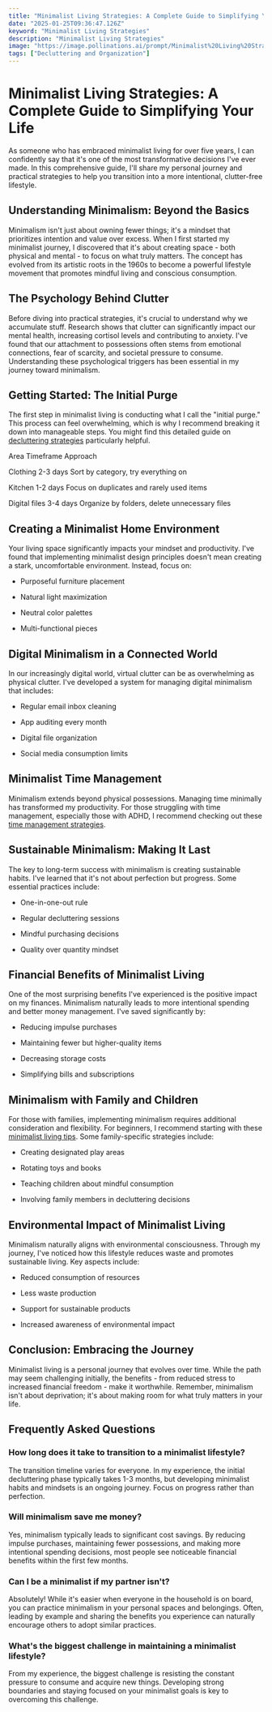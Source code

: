 ```yaml
---
title: "Minimalist Living Strategies: A Complete Guide to Simplifying Your Life"
date: "2025-01-25T09:36:47.126Z"
keyword: "Minimalist Living Strategies"
description: "Minimalist Living Strategies"
image: "https://image.pollinations.ai/prompt/Minimalist%20Living%20Strategies%2C%20realistic%20photo%2C%20high%20quality%2C%204k?width=1024&height=1024&nologo=true"
tags: ["Decluttering and Organization"]
---
```



# Minimalist Living Strategies: A Complete Guide to Simplifying Your Life


As someone who has embraced minimalist living for over five years, I can confidently say that it's one of the most transformative decisions I've ever made. In this comprehensive guide, I'll share my personal journey and practical strategies to help you transition into a more intentional, clutter-free lifestyle.



## Understanding Minimalism: Beyond the Basics

Minimalism isn't just about owning fewer things; it's a mindset that prioritizes intention and value over excess. When I first started my minimalist journey, I discovered that it's about creating space - both physical and mental - to focus on what truly matters. The concept has evolved from its artistic roots in the 1960s to become a powerful lifestyle movement that promotes mindful living and conscious consumption.



## The Psychology Behind Clutter

Before diving into practical strategies, it's crucial to understand why we accumulate stuff. Research shows that clutter can significantly impact our mental health, increasing cortisol levels and contributing to anxiety. I've found that our attachment to possessions often stems from emotional connections, fear of scarcity, and societal pressure to consume. Understanding these psychological triggers has been essential in my journey toward minimalism.



## Getting Started: The Initial Purge

The first step in minimalist living is conducting what I call the "initial purge." This process can feel overwhelming, which is why I recommend breaking it down into manageable steps. You might find this detailed guide on [decluttering strategies](https://productivityprospect.com/blog/decluttering-strategies-for-minimalistic-living/) particularly helpful.





Area
Timeframe
Approach


Clothing
2-3 days
Sort by category, try everything on


Kitchen
1-2 days
Focus on duplicates and rarely used items


Digital files
3-4 days
Organize by folders, delete unnecessary files





## Creating a Minimalist Home Environment

Your living space significantly impacts your mindset and productivity. I've found that implementing minimalist design principles doesn't mean creating a stark, uncomfortable environment. Instead, focus on:



- Purposeful furniture placement

- Natural light maximization

- Neutral color palettes

- Multi-functional pieces



## Digital Minimalism in a Connected World

In our increasingly digital world, virtual clutter can be as overwhelming as physical clutter. I've developed a system for managing digital minimalism that includes:



- Regular email inbox cleaning

- App auditing every month

- Digital file organization

- Social media consumption limits



## Minimalist Time Management

Minimalism extends beyond physical possessions. Managing time minimally has transformed my productivity. For those struggling with time management, especially those with ADHD, I recommend checking out these [time management strategies](https://productivityprospect.com/blog/adhd-time-management-strategies/).



## Sustainable Minimalism: Making It Last

The key to long-term success with minimalism is creating sustainable habits. I've learned that it's not about perfection but progress. Some essential practices include:



- One-in-one-out rule

- Regular decluttering sessions

- Mindful purchasing decisions

- Quality over quantity mindset



## Financial Benefits of Minimalist Living

One of the most surprising benefits I've experienced is the positive impact on my finances. Minimalism naturally leads to more intentional spending and better money management. I've saved significantly by:



- Reducing impulse purchases

- Maintaining fewer but higher-quality items

- Decreasing storage costs

- Simplifying bills and subscriptions



## Minimalism with Family and Children

For those with families, implementing minimalism requires additional consideration and flexibility. For beginners, I recommend starting with these [minimalist living tips](https://productivityprospect.com/blog/minimalist-living-tips-beginners/). Some family-specific strategies include:



- Creating designated play areas

- Rotating toys and books

- Teaching children about mindful consumption

- Involving family members in decluttering decisions



## Environmental Impact of Minimalist Living

Minimalism naturally aligns with environmental consciousness. Through my journey, I've noticed how this lifestyle reduces waste and promotes sustainable living. Key aspects include:



- Reduced consumption of resources

- Less waste production

- Support for sustainable products

- Increased awareness of environmental impact



## Conclusion: Embracing the Journey

Minimalist living is a personal journey that evolves over time. While the path may seem challenging initially, the benefits - from reduced stress to increased financial freedom - make it worthwhile. Remember, minimalism isn't about deprivation; it's about making room for what truly matters in your life.



## Frequently Asked Questions


### How long does it take to transition to a minimalist lifestyle?

The transition timeline varies for everyone. In my experience, the initial decluttering phase typically takes 1-3 months, but developing minimalist habits and mindsets is an ongoing journey. Focus on progress rather than perfection.



### Will minimalism save me money?

Yes, minimalism typically leads to significant cost savings. By reducing impulse purchases, maintaining fewer possessions, and making more intentional spending decisions, most people see noticeable financial benefits within the first few months.



### Can I be a minimalist if my partner isn't?

Absolutely! While it's easier when everyone in the household is on board, you can practice minimalism in your personal spaces and belongings. Often, leading by example and sharing the benefits you experience can naturally encourage others to adopt similar practices.



### What's the biggest challenge in maintaining a minimalist lifestyle?

From my experience, the biggest challenge is resisting the constant pressure to consume and acquire new things. Developing strong boundaries and staying focused on your minimalist goals is key to overcoming this challenge.



